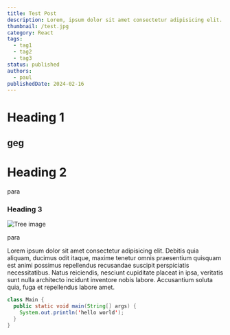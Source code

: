 ```yaml
---
title: Test Post
description: Lorem, ipsum dolor sit amet consectetur adipisicing elit. Facere aspernatur nostrum deserunt dolores repudiandae voluptate facilis iusto rerum molestiae soluta.
thumbnail: /test.jpg
category: React
tags:
  - tag1
  - tag2
  - tag3
status: published
authors:
  - paul
publishedDate: 2024-02-16
---
```


# Heading 1

## geg

# Heading 2

para

### Heading 3

<Image src='/test-2.jpg' alt='Tree image' width={735} height={412} />

para

Lorem ipsum dolor sit amet consectetur adipisicing elit. Debitis quia aliquam, ducimus odit itaque, maxime
tenetur omnis praesentium quisquam est animi possimus repellendus recusandae suscipit perspiciatis necessitatibus.
Natus reiciendis, nesciunt cupiditate placeat in ipsa, veritatis sunt nulla architecto incidunt inventore
nobis labore. Accusantium soluta quia, fuga et repellendus labore amet.

```java
class Main {
  public static void main(String[] args) {
    System.out.println('hello world');
  }
}
```
